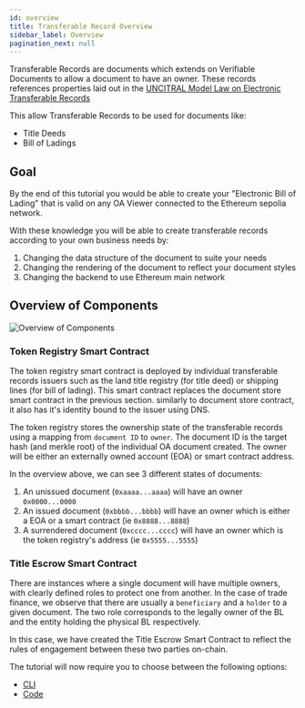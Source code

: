```yaml
---
id: overview
title: Transferable Record Overview
sidebar_label: Overview
pagination_next: null
---
```



<Flow />

Transferable Records are documents which extends on Verifiable Documents to allow a document to have an owner. These records references properties laid out in the [UNCITRAL Model Law on Electronic Transferable Records](https://www.uncitral.org/pdf/english/texts/electcom/MLETR_ebook.pdf)

This allow Transferable Records to be used for documents like:

- Title Deeds
- Bill of Ladings

## Goal

By the end of this tutorial you would be able to create your "Electronic Bill of Lading" that is valid on any OA Viewer connected to the Ethereum sepolia network.

With these knowledge you will be able to create transferable records according to your own business needs by:

1. Changing the data structure of the document to suite your needs
1. Changing the rendering of the document to reflect your document styles
1. Changing the backend to use Ethereum main network

## Overview of Components

![Overview of Components](/docs/tutorial/transferable-records/overview/overview.png)

### Token Registry Smart Contract

The token registry smart contract is deployed by individual transferable records issuers such as the land title registry (for title deed) or shipping lines (for bill of lading). This smart contract replaces the document store smart contract in the previous section. similarly to document store contract, it also has it's identity bound to the issuer using DNS.

The token registry stores the ownership state of the transferable records using a mapping from `document ID` to `owner`. The document ID is the target hash (and merkle root) of the individual OA document created. The owner will be either an externally owned account (EOA) or smart contract address.

In the overview above, we can see 3 different states of documents:

1. An unissued document (`0xaaaa...aaaa`) will have an owner `0x0000...0000`
1. An issued document (`0xbbbb...bbbb`) will have an owner which is either a EOA or a smart contract (ie `0x8888...8888`)
1. A surrendered document (`0xcccc...cccc`) will have an owner which is the token registry's address (ie `0x5555...5555`)

### Title Escrow Smart Contract

There are instances where a single document will have multiple owners, with clearly defined roles to protect one from another. In the case of trade finance, we observe that there are usually a `beneficiary` and a `holder` to a given document. The two role corresponds to the legally owner of the BL and the entity holding the physical BL respectively.

In this case, we have created the Title Escrow Smart Contract to reflect the rules of engagement between these two parties on-chain.

The tutorial will now require you to choose between the following options:

- [CLI](/docs/tutorial/transferable-records/token-registry/token-registry-cli)
- [Code](/docs/tutorial/transferable-records/token-registry/token-registry-code)

<Flow />
